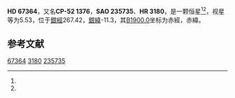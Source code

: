 {{Starbox begin
| name = HD 67364
}}
{{Starbox observe
| epoch = [[J2000.0|J2000.0]]
| constell = {{星座名待查}}<ref name=SIMBAD>{{cite web
 | url=http://simbad.u-strasbg.fr/simbad/sim-id?Ident=HR+3180
 | title =Pulsating variable Star
 | publisher=Centre de Données astronomiques de Strasbourg
 | work=SIMBAD
 | accessdate=2012-07-13}}</ref><ref name=DATA>{{cite web
 | url=http://vizier.u-strasbg.fr/viz-bin/VizieR-5?-out.add=.&-source=5050&-corr=PK=HR&-out.max=9999&HR=3180
 | title=VizieR Detailed Page
 | accessdate=2012-07-13
 | archive-date=2019-02-16
 | archive-url=https://web.archive.org/web/20190216115757/http://vizier.u-strasbg.fr/viz-bin/VizieR-5?-out.add=.&-source=5050&-corr=PK=HR&-out.max=9999&HR=3180
 | dead-url=no
 }}</ref>
| 星官 = 
| ra = {{RA|8|5|4}}<ref name=SIMBAD /><ref name=DATA />
| dec = {{DEC|-53|6|29}}<ref name=SIMBAD /><ref name=DATA />
| appmag_v = 5.53<ref name=SIMBAD /><ref name=DATA />
}}
{{Starbox character
| class = K3-4III<ref name=SIMBAD /><ref name=DATA />
| b-v = 1.34<ref name=SIMBAD /><ref name=DATA />
| u-b = 1.6<ref name=SIMBAD /><ref name=DATA />
| r-i = <ref name=SIMBAD /><ref name=DATA />
| variable = 
}}
{{Starbox astrometry
| radial_v = 1.6
| prop_mo_ra = 18
| parallax = 0.02
| p_error = 
}}
{{Starbox catalog
| names =CP-52 1376，[[SAO星表|SAO]] 235735，[[HD星表|HD]] 67364，[[HR星表|HR]] 3180}}
{{Starbox reference |Simbad=HR+3180}}
{{Starbox end}}

'''HD 67364'''，又名'''CP-52 1376'''，'''SAO 235735'''、'''HR 3180'''，是一颗恒星<ref name=SIMBAD /><ref name=DATA />，视星等为5.53，位于[[銀道座標系|銀經]]267.42，[[銀道座標系|銀緯]]-11.3，其[[B1900.0|B1900.0]]坐标为赤經{{RA|8|2|28.2}}，赤緯{{DEC|-52|-11.3|17}}。

== 参考文献 ==
{{reflist}}

{{star-stub}}

[[Category:HD和HDE天體|67364]]
[[Category:HR天體|3180]]
[[Category:SAO天體|235735]]